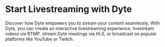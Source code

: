 # Start Livestreaming with Dyte

Discover how Dyte empowers you to stream your content seamlessly. With Dyte, you can create an interactive livestreaming experience, livestream videos via RTMP, stream Dyte meetings via HLS, or broadcast on popular platforms like YouTube or Twitch.

<CardSection id="livestream">
  <Card
    title="Introduction to Dyte's Interactive Livestreaming"
    to="/guides/livestream/livestream-overview"
  />
  <Card
    title="Get Started with Interactive Livestreaming"
    to="/guides/livestream/interactive-livestream/getting-started-with-livestreaming"
  />
  <Card
    title="Live stream a Dyte meeting via HLS"
    to="/guides/livestream/interactive-livestream/livestream-dyte-meeting"
  />
  <Card
    title="Live stream Dyte meetings to RTMP supported platforms"
    to="/guides/livestream/interactive-livestream/livestreaming-other-platforms"
  />
  <Card
    title="Live stream a custom input via RTMP"
    to="/guides/livestream/livestream-rtmp-input/livestream-any-rtmp"
  />
  <Card
    title="Monitor live stream status with webhooks"
    to="/guides/livestream/livestream-webhooks"
  />
</CardSection>
